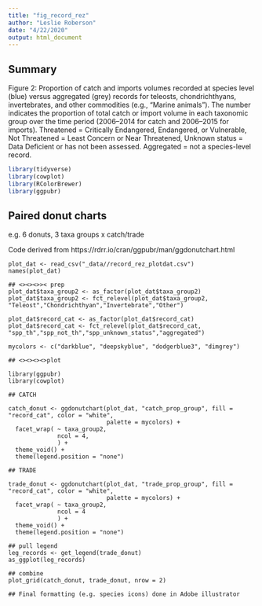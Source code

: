 ```yaml
---
title: "fig_record_rez"
author: "Leslie Roberson"
date: "4/22/2020"
output: html_document
---
```


## Summary

Figure 2: Proportion of catch and imports volumes recorded at species level (blue) versus aggregated (grey) records for teleosts, chondrichthyans, invertebrates, and other commodities (e.g., "Marine animals").  The number indicates the proportion of total catch or import volume in each taxonomic group over the time period (2006–2014 for catch and 2006–2015 for imports). Threatened = Critically Endangered, Endangered, or Vulnerable, Not Threatened = Least Concern or Near Threatened, Unknown status = Data Deficient or has not been assessed. Aggregated = not a species-level record. 

```r

library(tidyverse)
library(cowplot)
library(RColorBrewer)
library(ggpubr)

```

## Paired donut charts

e.g. 6 donuts, 3 taxa groups x catch/trade

Code derived from https://rdrr.io/cran/ggpubr/man/ggdonutchart.html


```paired

plot_dat <- read_csv("_data//record_rez_plotdat.csv")
names(plot_dat)

## <><><>>< prep
plot_dat$taxa_group2 <- as_factor(plot_dat$taxa_group2)
plot_dat$taxa_group2 <- fct_relevel(plot_dat$taxa_group2, "Teleost","Chondrichthyan","Invertebrate","Other")

plot_dat$record_cat <- as_factor(plot_dat$record_cat)
plot_dat$record_cat <- fct_relevel(plot_dat$record_cat, "spp_th","spp_not_th","spp_unknown_status","aggregated")

mycolors <- c("darkblue", "deepskyblue", "dodgerblue3", "dimgrey")

## <><><><>plot

library(ggpubr)
library(cowplot)

## CATCH 

catch_donut <- ggdonutchart(plot_dat, "catch_prop_group", fill = "record_cat", color = "white",
                            palette = mycolors) +
  facet_wrap( ~ taxa_group2, 
              ncol = 4,
              ) +
  theme_void() +
  theme(legend.position = "none")

## TRADE

trade_donut <- ggdonutchart(plot_dat, "trade_prop_group", fill = "record_cat", color = "white",
                            palette = mycolors) +
  facet_wrap( ~ taxa_group2, 
              ncol = 4
              ) +
  theme_void() +
  theme(legend.position = "none")

## pull legend
leg_records <- get_legend(trade_donut)
as_ggplot(leg_records)

## combine
plot_grid(catch_donut, trade_donut, nrow = 2)

## Final formatting (e.g. species icons) done in Adobe illustrator

```

